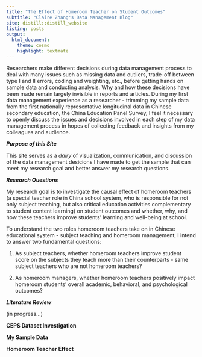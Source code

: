 ```yaml
---
title: "The Effect of Homeroom Teacher on Student Outcomes"
subtitle: "Claire Zhang's Data Management Blog"
site: distill::distill_website
listing: posts
output:
  html_document:
    theme: cosmo
    highlight: textmate
---
```


Researchers make different decisions during data management process to deal with many issues such as missing data and outliers, trade-off between type I and II errors, coding and weighting, etc., before getting hands on sample data and conducting analysis. Why and how these decisions have been made remain largely invisible in reports and articles. During my first data management experience as a researcher - trimming my sample data from the first nationally representative longitudinal data in Chinese secondary education, the China Education Panel Survey, I feel it necessary to openly discuss the issues and decisions involved in each step of my data management process in hopes of collecting feedback and insights from my colleagues and audience.

***Purpose of this Site***

This site serves as a *dairy* of visualization, communication, and discussion of the data management desicions I have made to get the sample that can meet my research goal and better answer my research questions. 

***Research Questions***

My research goal is to investigate the causal effect of homeroom teachers (a special teacher role in China school system, who is responsible for not only subject teaching, but also critical education activities complementary to student content learning) on student outcomes and whether, why, and how these teachers improve students' learning and well-being at school. 

To understand the two roles homeroom teachers take on in Chinese educational system - subject teaching and homeroom management, I intend to answer two fundamental questions:

1. As subject teachers, whether homeroom teachers improve student score on the subjects they teach more than their counterparts - same subject teachers who are not homeroom teachers?

2. As homeroom managers, whether homeroom teachers positively impact homeroom students' overall academic, behavioral, and psychological outcomes?

***Literature Review***

(in progress...)

**CEPS Dataset Investigation** 

**My Sample Data**

**Homeroom Teacher Effect**

